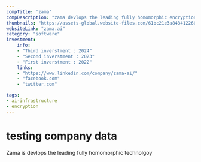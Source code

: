 ---
compTitle: 'zama'
compDescription: "zama devlops the leading fully homomorphic encryption open source library, concrete, bringing a fullt end to end encrypted future"
thumbnails: "https://assets-global.website-files.com/61bc21e3a843412266a08eb3/646eaa9b9a4784ac233a2025_zama%20logo%20black.png"
websiteLink: "zama.ai"
category: "software"
investment:
    info: 
    - "Third inverstment : 2024"
    - "Second inverstment : 2023"
    - "First inverstment : 2022"
    links:
    - "https://www.linkedin.com/company/zama-ai/"
    - "facebook.com"
    - "twitter.com"

tags:
- ai-infrastructure
- encryption
---

# testing company data

Zama is devlops the leading fully homomorphic technolgoy 
